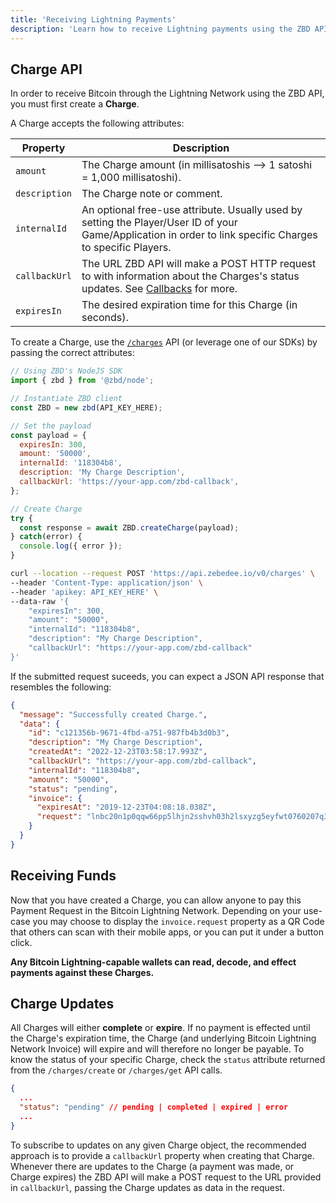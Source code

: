 ```yaml
---
title: 'Receiving Lightning Payments'
description: 'Learn how to receive Lightning payments using the ZBD API.'
---
```


## Charge API
In order to receive Bitcoin through the Lightning Network using the ZBD API, you must first create a **Charge**.

A Charge accepts the following attributes:

| Property | Description |
| --- | --- |
| `amount` | The Charge amount (in millisatoshis --> 1 satoshi = 1,000 millisatoshi). |
| `description` | The Charge note or comment. |
| `internalId` | An optional free-use attribute. Usually used by setting the Player/User ID of your Game/Application in order to link specific Charges to specific Players. |
| `callbackUrl` | The URL ZBD API will make a POST HTTP request to with information about the Charges's status updates. See [Callbacks](/api-reference/callbacks) for more. |
| `expiresIn` | The desired expiration time for this Charge (in seconds). |

To create a Charge, use the [`/charges`](/api-reference/charges/create) API (or leverage one of our SDKs) by passing the correct attributes:

<CodeGroup>

```js NodeJS
// Using ZBD's NodeJS SDK
import { zbd } from '@zbd/node';

// Instantiate ZBD client
const ZBD = new zbd(API_KEY_HERE);

// Set the payload
const payload = {
  expiresIn: 300,
  amount: '50000',
  internalId: '118304b8',
  description: 'My Charge Description',
  callbackUrl: 'https://your-app.com/zbd-callback',
};

// Create Charge
try {
  const response = await ZBD.createCharge(payload);
} catch(error) {
  console.log({ error });
}
```

```bash cURL
curl --location --request POST 'https://api.zebedee.io/v0/charges' \
--header 'Content-Type: application/json' \
--header 'apikey: API_KEY_HERE' \
--data-raw '{
    "expiresIn": 300,
    "amount": "50000",
    "internalId": "118304b8",
    "description": "My Charge Description",
    "callbackUrl": "https://your-app.com/zbd-callback"
}'
```

</CodeGroup>

If the submitted request suceeds, you can expect a JSON API response that resembles the following:

```json
{
  "message": "Successfully created Charge.",
  "data": {
    "id": "c121356b-9671-4fbd-a751-987fb4b3d0b3",
    "description": "My Charge Description",
    "createdAt": "2022-12-23T03:58:17.993Z",
    "callbackUrl": "https://your-app.com/zbd-callback",
    "internalId": "118304b8",
    "amount": "50000",
    "status": "pending",
    "invoice": {
      "expiresAt": "2019-12-23T04:08:18.038Z",
      "request": "lnbc20n1p0qqw66pp5lhjn2sshvh03h2lsxyzg5eyfwt0760207q3hake25fs7l3psegtqdpgg3jhxcmjd9c8g6t0dcsx7e3qw35x2gzrdpshyem9cqzpgxqzjcfppjramjf8sxnvy3k8dq84kv56dy5gq9mlqs9qy9qsqsp5jvf69w282jdxkyt824dn0crxdentx8nvncfdt0ulqp75lvkjpagqqwpgcttpmfzaxc3akfn85jlu8cmtv5l2hu8q3yqttru8vlryg3vnewssy8w00yyfsghzqj03j45kj3uhhjek6q6e8djfu5u4gna6wjcqdsdhwe"
    }
  }
}
```

## Receiving Funds

Now that you have created a Charge, you can allow anyone to pay this Payment Request in the Bitcoin Lightning Network. Depending on your use-case you may choose to display the `invoice.request` property as a QR Code that others can scan with their mobile apps, or you can put it under a button click.

**Any Bitcoin Lightning-capable wallets can read, decode, and effect payments against these Charges.**

## Charge Updates

All Charges will either **complete** or **expire**. If no payment is effected until the Charge's expiration time, the Charge (and underlying Bitcoin Lightning Network Invoice) will expire and will therefore no longer be payable. To know the status of your specific Charge, check the `status` attribute returned from the `/charges/create` or `/charges/get` API calls.

```json
{
  ...
  "status": "pending" // pending | completed | expired | error
  ...
}
```

<Tip>To subscribe to updates on any given Charge object, the recommended approach is to provide a `callbackUrl` property when creating that Charge. Whenever there are updates to the Charge (a payment was made, or Charge expires) the ZBD API will make a POST request to the URL provided in `callbackUrl`, passing the Charge updates as data in the request.</Tip>